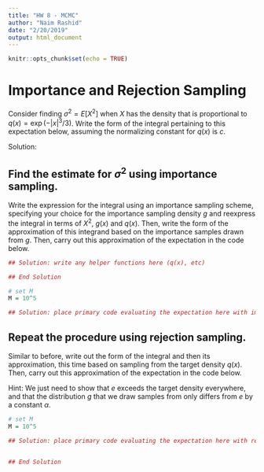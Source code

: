```yaml
---
title: "HW 8 - MCMC"
author: "Naim Rashid"
date: "2/20/2019"
output: html_document
---
```


```r
knitr::opts_chunk$set(echo = TRUE)
```

# Importance and Rejection Sampling

Consider finding $\sigma^2 = E[X^2]$ when $X$ has the density that is proportional to $q(x) =\exp({−|x|^3/3})$.  Write the form of the integral pertaining to this expectation below, assuming the normalizing constant for $q(x)$ is $c$.

Solution:


## Find the estimate for $\sigma^2$ using importance sampling.  

Write the expression for the integral using an importance sampling scheme, specifying your choice for the importance sampling density $g$ and reexpress the integral in terms of $X^2$, $g(x)$ and $q(x)$.  Then, write the form of the approximation of this integrand based on the importance samples drawn from $g$. Then, carry out this approximation of the expectation in the code below. 

```r
## Solution: write any helper functions here (q(x), etc)

## End Solution

# set M
M = 10^5

## Solution: place primary code evaluating the expectation here with importance sampling

```

## Repeat the procedure using rejection sampling. 

Similar to before, write out the form of the integral and then its approximation, this time based on sampling from the target density $q(x)$.  Then, carry out this approximation of the expectation in the code below. 

Hint:  We just need to show that $e$ exceeds the target density everywhere, and that the distribution $g$ that we draw samples from only differs from $e$ by a constant $\alpha$.  


```r

# set M
M = 10^5

## Solution: place primary code evaluating the expectation here with rejection sampling


## End Solution



```


